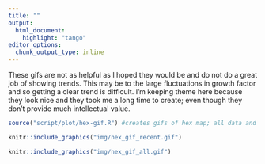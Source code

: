 ```yaml
---
title: ""
output:
  html_document:
    highlight: "tango"
editor_options: 
  chunk_output_type: inline
---
```


These gifs are not as helpful as I hoped they would be and do not do a great job of showing trends.  This may be to the large fluctuations in growth factor and so getting a clear trend is difficult.  I'm keeping theme here because they look nice and they took me a long time to create; even though they don't provide much intellectual value.  

```r
source("script/plot/hex-gif.R") #creates gifs of hex map; all data and recent n days 
```


```r
knitr::include_graphics("img/hex_gif_recent.gif")
```

```r
knitr::include_graphics("img/hex_gif_all.gif")
```